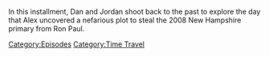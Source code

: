 {{DEFAULTSORT:
    #_EPISODE_0906:January 9, 2008
}}{{Episode
    | title           = January 9, 2008
    | caption         = Listen to this episode on [https://knowledgefight.libsyn.com/906-january-9-2008 Libsyn], View discussion on [https://reddit.com/1b62l9s Reddit]
    | episodeNumber   = 906
    | length          = 01:45:08
    | airDate         = March 4, 2024
    | coverageDate    = January 9, 2008
    | episodeType     = [[:Category:Time Travel|Time Travel]]
    | appearance      = [[Barack Obama]], [[Donald Trump]]
    | previousEpisode = [[905: February 26, 2024]]
    | nextEpisode     = [[907: March 6, 2024]]
}}

{{Stub}}

In this installment, Dan and Jordan shoot back to the past to explore the day that Alex uncovered a nefarious plot to steal the 2008 New Hampshire primary from Ron Paul.

[[Category:Episodes]]
[[Category:Time Travel]]
